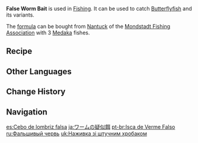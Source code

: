 {{Item Infobox
|id           = 111025
|image        = Item False Worm Bait.png
|type         = Bait
|invCategory  = Materials
|quality      = 2
|description  = This imitation worm bait is made mostly out of condensate, and will twist its body according to the underwater currents, resulting in its fatal attraction to overly-curious fish. Professionals will even add some fruit to it to increase its fragrance and make it utterly irresistable.<br />Suitable for catching [[Butterflyfish|Shirakodai]] and [[Butterflyfish|Angelfish]].
|source1      = [[Crafting]]
|recipe       = [[Mondstadt Fishing Association]]
}}
'''False Worm Bait''' is used in [[Fishing]]. It can be used to catch [[Butterflyfish]] and its variants.

The [[formula]] can be bought from [[Nantuck]] of the [[Mondstadt Fishing Association]] with 3 [[Medaka]] fishes.

==Recipe==
{{Recipe
|type = Crafting
|Slime Condensate = 1
|Berry = 1
|yield = 10
|sort = Slime Condensate;Berry
}}
<!--==Gallery==-->

==Other Languages==
{{Other Languages
|default_hidden = 1
|en      = False Worm Bait
|zhs     = 蠕虫假饵
|zhs_rm  = Rúchóng Jiǎ'ěr
|zht     = 蠕蟲假餌
|zht_rm  = Rúchóng Jiǎ'ěr
|ja      = ワームの疑似餌
|ja_rm   = Waamu no Giji-esa{{Assumed}}
|ko      = 가짜 벌레 미끼
|ko_rm   = Gajja Beolle Mikki
|es      = Cebo de lombriz falsa
|fr      = Ver factice
|ru      = Фальшивый червь
|th      = False Worm Bait
|vi      = Mồi Giun Giả
|de      = Falscher Wurmköder
|id      = False Worm Bait
|pt      = Isca de Verme Falso
|tr      = Sahte Solucan Yemi
|it      = Esca con verme finto
}}

==Change History==
{{Change History|2.1}}

==Navigation==
{{Material Navbox|type=Fishing Materials}}

[[es:Cebo de lombriz falsa]]
[[ja:ワームの疑似餌]]
[[pt-br:Isca de Verme Falso]]
[[ru:Фальшивый червь]]
[[uk:Наживка зі штучним хробаком]]